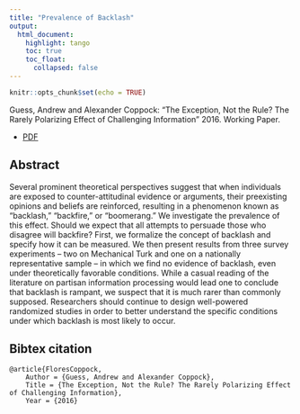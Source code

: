 ```yaml
---
title: "Prevalence of Backlash"
output: 
  html_document:
    highlight: tango
    toc: true
    toc_float:
      collapsed: false
---
```


```r
knitr::opts_chunk$set(echo = TRUE)
```

Guess, Andrew and Alexander Coppock: “The Exception, Not the Rule? The Rarely Polarizing Effect of Challenging Information” 2016. Working Paper.

- [PDF](../papers/GC_prevalence.pdf)


## Abstract

Several prominent theoretical perspectives suggest that when individuals are exposed to counter-attitudinal evidence or arguments, their preexisting opinions and beliefs are reinforced, resulting in a phenomenon known as “backlash,” “backfire,” or “boomerang.” We investigate the prevalence of this effect. Should we expect that all attempts to persuade those who disagree will backfire? First, we formalize the concept of backlash and specify how it can be measured. We then present results from three survey experiments – two on Mechanical Turk and one on a nationally representative sample – in which we find no evidence of backlash, even under theoretically favorable conditions. While a casual reading of the literature on partisan information processing would lead one to conclude that backlash is rampant, we suspect that it is much rarer than commonly supposed. Researchers should continue to design well-powered randomized studies in order to better understand the specific conditions under which backlash is most likely to occur.


## Bibtex citation

```
@article{FloresCoppock,
	Author = {Guess, Andrew and Alexander Coppock},
	Title = {The Exception, Not the Rule? The Rarely Polarizing Effect of Challenging Information},
	Year = {2016}
```

